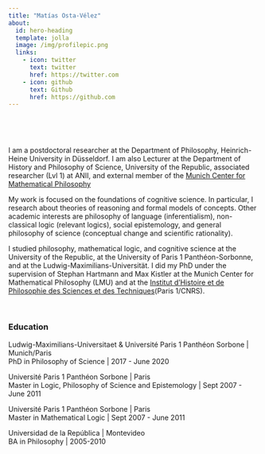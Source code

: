 ```yaml
---
title: "Matías Osta-Vélez"
about:
  id: hero-heading
  template: jolla
  image: /img/profilepic.png
  links:
    - icon: twitter
      text: twitter
      href: https://twitter.com
    - icon: github
      text: Github
      href: https://github.com
---
```

<br />

:::{#hero-heading}
<br />

​I am a postdoctoral researcher at the Department of Philosophy, Heinrich-Heine University in Düsseldorf.  I am also Lecturer at the Department of History and Philosophy of Science, University of the Republic, associated researcher (Lvl 1) at ANII, and external member of the 
[Munich Center for Mathematical Philosophy](https://mmistakes.github.io/minimal-mistakes/)

My work is focused on the foundations of cognitive science. In particular, I research about theories of reasoning and formal models of concepts. Other academic interests are philosophy of language (inferentialism), non-classical logic (relevant logics), social epistemology, and general philosophy of science (conceptual change and scientific rationality). 

I studied philosophy, mathematical logic, and cognitive science at the University of the Republic, at the University of Paris 1 Panthéon-Sorbonne, and at the Ludwig-Maximilians-Universität. I did my PhD under the supervision of Stephan Hartmann and Max Kistler at the Munich Center for Mathematical Philosophy (LMU) and at the [Institut d'Histoire et de Philosophie des Sciences et des Techniques](https://ihpst.pantheonsorbonne.fr)(Paris 1/CNRS).

<br>

### Education

Ludwig-Maximilians-Universitaet & Université Paris 1 Panthéon Sorbone | Munich/Paris <br />
PhD in Philosophy of Science | 2017 - June 2020

Université Paris 1 Panthéon Sorbone | Paris <br />
Master in Logic, Philosophy of Science and Epistemology | Sept 2007 - June 2011

Université Paris 1 Panthéon Sorbone | Paris <br />
Master in Mathematical Logic | Sept 2007 - June 2011

Universidad de la República | Montevideo <br />
BA in Philosophy | 2005-2010


:::
